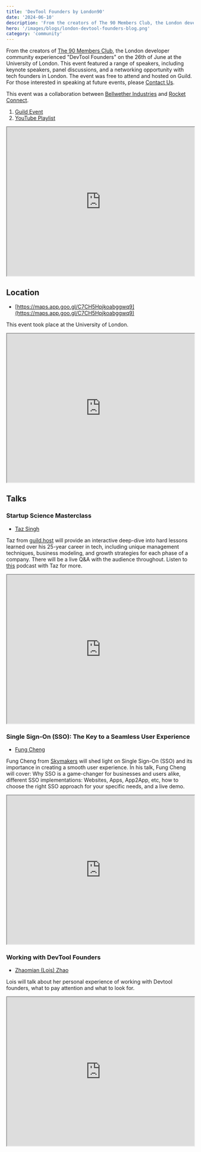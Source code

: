 ```yaml
---
title: 'DevTool Founders by London90'
date: '2024-06-10'
description: 'From the creators of The 90 Members Club, the London developer community experienced "DevTool Founders." This event was hosted on the 26th of June at the University of London. It featured a range of speakers, including keynote speakers, panel discussions, and a networking opportunity with tech founders in London.'
hero: '/images/blogs/london-devtool-founders-blog.png'
category: 'community'
---
```


From the creators of [The 90 Members Club](https://www.linkedin.com/company/the-90/), the London developer community experienced "DevTool Founders" on the 26th of June at the University of London. This event featured a range of speakers, including keynote speakers, panel discussions, and a networking opportunity with tech founders in London. The event was free to attend and hosted on Guild. For those interested in speaking at future events, please [Contact Us](https://www.rconnect.tech/contact).

This event was a collaboration between [Bellwether Industries](https://www.bams-tech.com/technologies/) and [Rocket Connect](https://www.rconnect.tech/).

1. [Guild Event](https://guild.host/events/devtool-founders-by-tbsq0p)
2. [YouTube Playlist](https://www.youtube.com/watch?v=63w7rPa2SsU&list=PLEc2HP9XFBY2MAji-manaLePguaZiqGZI&pp=gAQBiAQB)

<iframe
  width="100%"
  height="400"
  src="https://www.youtube.com/embed/63w7rPa2SsU"
  title="London 90 DevTool Founders at The University of London"
  allow="accelerometer; autoplay; clipboard-write; encrypted-media; gyroscope; picture-in-picture; web-share"
  referrerpolicy="strict-origin-when-cross-origin"
></iframe>

## Location

- [https://maps.app.goo.gl/C7CH5Hpjkoabggwq9](https://maps.app.goo.gl/C7CH5Hpjkoabggwq9)

This event took place at the University of London.

<iframe
  width="100%"
  height="400"
  src="https://www.google.com/maps/embed?pb=!1m14!1m8!1m3!1d2482.528085537154!2d-0.127854!3d51.5218733!3m2!1i1024!2i768!4f13.1!3m3!1m2!1s0x48761b31d1df7673%3A0xa0feb1e70975ae4b!2s26%20Russell%20Sq%2C%20London%20WC1B%205DT!5e0!3m2!1sen!2suk!4v1718014579210!5m2!1sen!2suk"
  loading="lazy"
></iframe>

## Talks

### Startup Science Masterclass

- [Taz Singh](https://twitter.com/tazsingh)

Taz from [guild.host](https://guild.host/) will provide an interactive deep-dive into hard lessons learned over his 25-year career in tech, including unique management techniques, business modeling, and growth strategies for each phase of a company. There will be a live Q&A with the audience throughout. Listen to [this](https://podcasters.spotify.com/pod/show/the-hard-part/episodes/Taz-Singh-from-Guild-e2kbjhv) podcast with Taz for more.

<iframe
  width="100%"
  height="400"
  src="https://www.youtube.com/embed/yw5459TrWCc"
  title="Taz Singh: Startup Science Masterclass"
  allow="accelerometer; autoplay; clipboard-write; encrypted-media; gyroscope; picture-in-picture; web-share"
></iframe>

### Single Sign-On (SSO): The Key to a Seamless User Experience

- [Fung Cheng](https://www.linkedin.com/in/lfcheng/)

Fung Cheng from [Skymakers](https://www.skymakers.co.uk/) will shed light on Single Sign-On (SSO) and its importance in creating a smooth user experience. In his talk, Fung Cheng will cover: Why SSO is a game-changer for businesses and users alike, different SSO implementations: Websites, Apps, App2App, etc, how to choose the right SSO approach for your specific needs, and a live demo.

<iframe
  width="100%"
  height="400"
  src="https://www.youtube.com/embed/_XKV8SjoQZ0"
  title="Fung Cheng: Single Sign-On (SSO): The Key to a Seamless User Experience"
  allow="accelerometer; autoplay; clipboard-write; encrypted-media; gyroscope; picture-in-picture; web-share"
></iframe>

### Working with DevTool Founders

- [Zhaomian (Lois) Zhao](https://twitter.com/zmzlois)

Lois will talk about her personal experience of working with Devtool founders, what to pay attention and what to look for.

<iframe
  width="100%"
  height="400"
  src="https://www.youtube.com/embed/2WLyuGSRY6k"
  title="Zhaomian (Lois) Zhao: Working with DevTool Founders"
  allow="accelerometer; autoplay; clipboard-write; encrypted-media; gyroscope; picture-in-picture; web-share"
></iframe>
